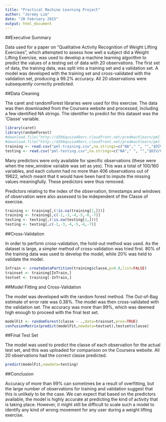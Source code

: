 ```yaml
---
title: "Practical Machine Learning Project"
author: "Jeremy Lim"
date: "20 February 2015"
output: html_document
---
```


##Executive Summary

Data used for a paper on "Qualitative Activity Recognition of Weight Lifting Exercises", which attempted to assess how well a subject did a Weight Lifting Exercise, was used to develop a machine learning algorithm to predict the values of a testing set of data with 20 observations. The first set of data, the training data, was split into a training set and a validation set. A model was developed with the training set and cross-validated with the validation set, producing a 99.2% accuracy. All 20 observations were subsequently correctly predicted.

##Data Cleaning

The caret and randomForest libraries were used for this exercise. The data was then downloaded from the Coursera website and processed, including a few identified NA strings. The identifier to predict for this dataset was the 'Classe' variable.

```r
library(caret)
library(randomForest)
#download.file("http://d396qusza40orc.cloudfront.net/predmachlearn/pml-training.csv","pml-training.csv")
#download.file("http://d396qusza40orc.cloudfront.net/predmachlearn/pml-testing.csv","pml-testing.csv")
training <- read.csv("pml-training.csv",na.strings=c("NA"," ", "","$DIV/0"))
testing <- read.csv("pml-testing.csv",na.strings=c("NA"," ", "","$DIV/0"))
```

Many predictors were only available for specific observations (these were when the new_window variable was set as yes). This was a total of 100/160 variables, and each column had no more than 406 observations out of 19622, which meant that it would have been hard to impute the missing values meaningfully. These predictors were thus removed.

Predictors relating to the index of the observation, timestamps and windows of observation were also assessed to be independent of the Classe of exercise.

```{r]}
training <- training[,(!is.na(training[1,]))]
training <- training[,c(-1,-3,-4,-5,-6,-7)]
testing <- testing[,(!is.na(testing[1,]))]
testing <- testing[,c(-1,-3,-4,-5,-6,-7)]
```

##Cross-Validation

In order to perform cross-validation, the hold-out method was used. As the dataset is large, a simpler method of cross-validation was tried first. 80% of the training data was used to develop the model, while 20% was held to validate the model.

```r
InTrain <- createDataPartition(training$classe,p=0.8,list=FALSE)
trainset <- training[InTrain,]
testset <- training[-InTrain,]
```

##Model Fitting and Cross-Validation

The model was developed with the random forest method. The Out-of-Bag estimate of error rate was 0.38%. The model was then cross-validated with the validation set. The accuracy was more than 99%, which was deemed high enough to proceed with the final test set.

```r
modelFit <- randomForest(classe ~ .,data=trainset,prox=TRUE)
confusionMatrix(predict(modelFit,newdata=testset),testset$classe)
```

##Final Test Set

The model was used to predict the classe of each observation for the actual test set, and this was uploaded for comparison on the Coursera website. All 20 observations had the correct classe predicted.

```r
predict(modelFit,newdata=testing)
```

##Conclusion

Accuracy of more than 99% can sometimes be a result of overfitting, but the large number of observations for training and validation suggest that this is unlikely to be the case. We can expect that based on the predictors available, the model is highly accurate at predicting the kind of activity that is taking place. However, it might still be difficult to scale such a model to identify any kind of wrong movement for any user during a weight lifting exercise.